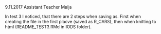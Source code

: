 9.11.2017
Assistant Teacher Maija

In test 3 I noticed, that there are 2 steps when saving as. First when creating the file in the first placve (saved as R_CARS), then when knitting to html (README_TEST3.RMd in IODS folder).
